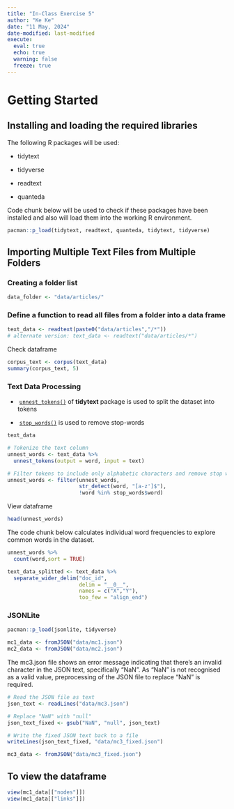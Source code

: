 ```yaml
---
title: "In-Class Exercise 5"
author: "Ke Ke"
date: "11 May, 2024"
date-modified: last-modified
execute: 
  eval: true
  echo: true
  warning: false
  freeze: true
---
```


# Getting Started

## Installing and loading the required libraries

The following R packages will be used:

-   tidytext

-   tidyverse

-   readtext

-   quanteda

Code chunk below will be used to check if these packages have been installed and also will load them into the working R environment.

```r
pacman::p_load(tidytext, readtext, quanteda, tidytext, tidyverse)
```

## **Importing Multiple Text Files from Multiple Folders**

### **Creating a folder list**

```r
data_folder <- "data/articles/"
```

### **Define a function to read all files from a folder into a data frame**

```r
text_data <- readtext(paste0("data/articles","/*"))
# alternate version: text_data <- readtext("data/articles/*")
```

Check dataframe

```r
corpus_text <- corpus(text_data)
summary(corpus_text, 5)
```

### **Text Data Processing**

-    [`unnest_tokens()`](https://www.rdocumentation.org/packages/tidytext/versions/0.3.1/topics/unnest_tokens) of **tidytext** package is used to split the dataset into tokens

-    [`stop_words()`](https://rdrr.io/cran/tidytext/man/stop_words.html) is used to remove stop-words

```r
text_data
```

```r
# Tokenize the text column
unnest_words <- text_data %>%   
  unnest_tokens(output = word, input = text) 

# Filter tokens to include only alphabetic characters and remove stop words
unnest_words <- filter(unnest_words, 
                       str_detect(word, "[a-z']$"),          
                       !word %in% stop_words$word)
```

View dataframe

```r
head(unnest_words)
```

The code chunk below calculates individual word frequencies to explore common words in the dataset.

```r
unnest_words %>%
  count(word,sort = TRUE)
```

```r
text_data_splitted <- text_data %>%
  separate_wider_delim("doc_id",
                       delim = "__0__",
                       names = c("X","Y"),
                       too_few = "align_end")
```

### **JSONLite**

```r
pacman::p_load(jsonlite, tidyverse)
```

```r
mc1_data <- fromJSON("data/mc1.json")
mc2_data <- fromJSON("data/mc2.json")
```

The mc3.json file shows an error message indicating that there's an invalid character in the JSON text, specifically "NaN". As "NaN" is not recognised as a valid value, preprocessing of the JSON file to replace "NaN" is required.

```r
# Read the JSON file as text
json_text <- readLines("data/mc3.json")

# Replace "NaN" with "null"
json_text_fixed <- gsub("NaN", "null", json_text)

# Write the fixed JSON text back to a file
writeLines(json_text_fixed, "data/mc3_fixed.json")
```

```r
mc3_data <- fromJSON("data/mc3_fixed.json")
```

## To view the dataframe

```r
view(mc1_data[["nodes"]])
view(mc1_data[["links"]])
```
